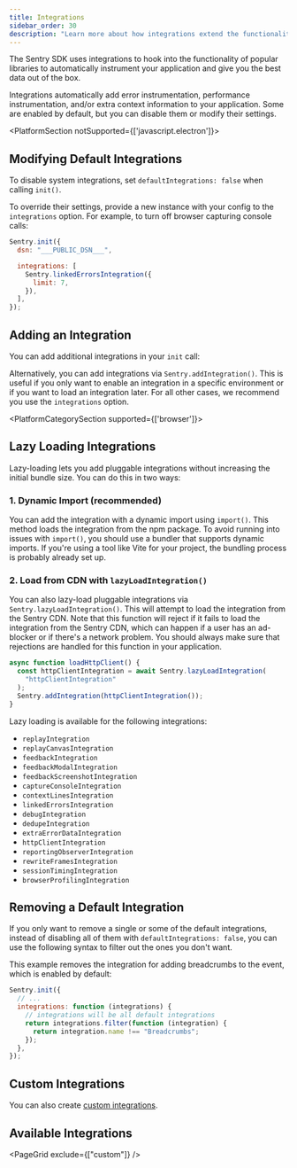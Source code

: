 ```yaml
---
title: Integrations
sidebar_order: 30
description: "Learn more about how integrations extend the functionality of our SDK to cover common libraries and environments automatically."
---
```


The Sentry SDK uses integrations to hook into the functionality of popular libraries to automatically instrument your application and give you the best data out of the box.

Integrations automatically add error instrumentation, performance instrumentation, and/or extra context information to your application. Some are enabled by default, but you can disable them or modify their settings.

<PlatformSection notSupported={['javascript.electron']}>

<PlatformContent includePath="configuration/integrations" />

</PlatformSection>

## Modifying Default Integrations

To disable system integrations, set `defaultIntegrations: false` when calling `init()`.

To override their settings, provide a new instance with your config to the `integrations` option. For example, to turn off browser capturing console calls:


```javascript
Sentry.init({
  dsn: "___PUBLIC_DSN___",

  integrations: [
    Sentry.linkedErrorsIntegration({
      limit: 7,
    }),
  ],
});
```

## Adding an Integration

You can add additional integrations in your `init` call:

<PlatformContent includePath="configuration/enable-pluggable-integrations" />

Alternatively, you can add integrations via `Sentry.addIntegration()`.
This is useful if you only want to enable an integration in a specific environment or if you want to load an integration later.
For all other cases, we recommend you use the `integrations` option.

<PlatformContent includePath="configuration/enable-pluggable-integrations-lazy" />

<PlatformCategorySection supported={['browser']}>

## Lazy Loading Integrations

Lazy-loading lets you add pluggable integrations without increasing the initial bundle size. You can do this in two ways:

### 1. Dynamic Import (recommended)

You can add the integration with a dynamic import using `import()`. This method loads the integration from the npm package. To avoid running into issues with `import()`, you should use a bundler that supports dynamic imports. If you're using a tool like Vite for your project, the bundling process is probably already set up.

<PlatformContent includePath="configuration/integrations/lazy-loading-replay" />

### 2. Load from CDN with `lazyLoadIntegration()`

You can also lazy-load pluggable integrations via `Sentry.lazyLoadIntegration()`. This will attempt to load the integration from the Sentry CDN.
Note that this function will reject if it fails to load the integration from the Sentry CDN, which can happen if a user has an ad-blocker or if there's a network problem. You should always make sure that rejections are handled for this function in your application.


```javascript
async function loadHttpClient() {
  const httpClientIntegration = await Sentry.lazyLoadIntegration(
    "httpClientIntegration"
  );
  Sentry.addIntegration(httpClientIntegration());
}
```

Lazy loading is available for the following integrations:

- `replayIntegration`
- `replayCanvasIntegration`
- `feedbackIntegration`
- `feedbackModalIntegration`
- `feedbackScreenshotIntegration`
- `captureConsoleIntegration`
- `contextLinesIntegration`
- `linkedErrorsIntegration`
- `debugIntegration`
- `dedupeIntegration`
- `extraErrorDataIntegration`
- `httpClientIntegration`
- `reportingObserverIntegration`
- `rewriteFramesIntegration`
- `sessionTimingIntegration`
- `browserProfilingIntegration`

</PlatformCategorySection>

## Removing a Default Integration

If you only want to remove a single or some of the default integrations, instead of disabling all of them with `defaultIntegrations: false`, you can use the following syntax to filter out the ones you don't want.

This example removes the integration for adding breadcrumbs to the event, which is enabled by default:

```javascript
Sentry.init({
  // ...
  integrations: function (integrations) {
    // integrations will be all default integrations
    return integrations.filter(function (integration) {
      return integration.name !== "Breadcrumbs";
    });
  },
});
```

## Custom Integrations

You can also create [custom integrations](./custom).

## Available Integrations

<PageGrid exclude={["custom"]} />
